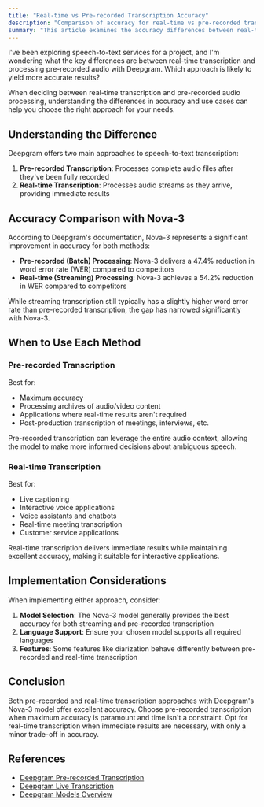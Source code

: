 ```yaml
---
title: "Real-time vs Pre-recorded Transcription Accuracy"
description: "Comparison of accuracy for real-time vs pre-recorded transcription with Deepgram's speech-to-text API."
summary: "This article examines the accuracy differences between real-time streaming transcription and pre-recorded batch processing when using Deepgram's speech-to-text API. It provides insights into the advantages of each approach and highlights improvements with Deepgram's Nova-3 model."
---
```


<CommunityQuestion>I've been exploring speech-to-text services for a project, and I'm wondering what the key differences are between real-time transcription and processing pre-recorded audio with Deepgram. Which approach is likely to yield more accurate results?</CommunityQuestion>

When deciding between real-time transcription and pre-recorded audio processing, understanding the differences in accuracy and use cases can help you choose the right approach for your needs.

## Understanding the Difference

Deepgram offers two main approaches to speech-to-text transcription:

1. **Pre-recorded Transcription**: Processes complete audio files after they've been fully recorded
2. **Real-time Transcription**: Processes audio streams as they arrive, providing immediate results

## Accuracy Comparison with Nova-3

According to Deepgram's documentation, Nova-3 represents a significant improvement in accuracy for both methods:

- **Pre-recorded (Batch) Processing**: Nova-3 delivers a 47.4% reduction in word error rate (WER) compared to competitors
- **Real-time (Streaming) Processing**: Nova-3 achieves a 54.2% reduction in WER compared to competitors

While streaming transcription still typically has a slightly higher word error rate than pre-recorded transcription, the gap has narrowed significantly with Nova-3.

## When to Use Each Method

### Pre-recorded Transcription

Best for:
- Maximum accuracy
- Processing archives of audio/video content
- Applications where real-time results aren't required
- Post-production transcription of meetings, interviews, etc.

Pre-recorded transcription can leverage the entire audio context, allowing the model to make more informed decisions about ambiguous speech.

### Real-time Transcription

Best for:
- Live captioning
- Interactive voice applications
- Voice assistants and chatbots
- Real-time meeting transcription
- Customer service applications

Real-time transcription delivers immediate results while maintaining excellent accuracy, making it suitable for interactive applications.

## Implementation Considerations

When implementing either approach, consider:

1. **Model Selection**: The Nova-3 model generally provides the best accuracy for both streaming and pre-recorded transcription
2. **Language Support**: Ensure your chosen model supports all required languages
3. **Features**: Some features like diarization behave differently between pre-recorded and real-time transcription

## Conclusion

Both pre-recorded and real-time transcription approaches with Deepgram's Nova-3 model offer excellent accuracy. Choose pre-recorded transcription when maximum accuracy is paramount and time isn't a constraint. Opt for real-time transcription when immediate results are necessary, with only a minor trade-off in accuracy.

## References
- [Deepgram Pre-recorded Transcription](https://developers.deepgram.com/docs/getting-started-with-pre-recorded-audio)
- [Deepgram Live Transcription](https://developers.deepgram.com/docs/getting-started-with-live-streaming-audio)
- [Deepgram Models Overview](https://developers.deepgram.com/docs/models-languages-overview)
